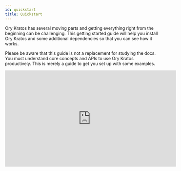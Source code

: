 ```yaml
---
id: quickstart
title: Quickstart
---
```



Ory Kratos has several moving parts and getting everything right from the
beginning can be challenging. This getting started guide will help you install
Ory Kratos and some additional dependencies so that you can see how it works.

Please be aware that this guide is not a replacement for studying the docs. You
must understand core concepts and APIs to use Ory Kratos productively. This is
merely a guide to get you set up with some examples.

<iframe
  width="560"
  height="315"
  src="https://www.youtube.com/embed/JhlIZ3aChXc"
  frameborder="0"
  allowfullscreen
/>

## Use Case: Application Login and Registration

This section gives you some context on what we want to achieve and what tools we
need for that. You will also learn about the network set up we picked for this
guide.

This quickstart guide operates on the assumption that we are writing a NodeJS
app called **SecureApp**. This app is using nothing fancy - some ExpressJS and a
bit of HTML Templating using Handlebars. We do want to use TypeScript, but only
because it's more readable - not because we're doing anything out of the
ordinary!

You could pick any technology here, of course. This works with Swift, ReactJS,
or Angular (client side) as well as with PHP, Ruby, Python, Java (server side) -
you name it! We picked NodeJS + TypeScript because we believe it is the easiest
to understand, and because JavaScript and NodeJS are universally understood and
easy to install.

We know that SecureApp will need to have some type of dashboard and that it
needs users. Therefore, we need:

- Login
- Logout
- Registration
- Profile management ("update first name", "update avatar", etc.)
- Credentials Management ("add a new recovery email", "change password", etc.)
- Account Recovery ("password reset")
- Email Verification
- Two Factor Authentication
- "Sign in with Google" and "Sign in with GitHub"

and of course:

- A dashboard that shows `Hello {{ traits.name.first }} {{ traits.name.last }}!`
  which is only visible when the user is signed in.

## Setup

As you might already know, Ory Kratos is API-only; it does not have a UI or HTML
templating engine. We will implement all the user-facing UIs like "dashboard",
"login", and "registration" in our NodeJS SecureApp!

To ensure that no one can access the dashboard without prior authentication
(login), we can use a small piece of code (here ExpressJS) to do that:

<CodeFromRemote
  lang="js"
  link="https://github.com/ory/kratos-selfservice-ui-node/blob/master/src/middleware/simple.ts"
  src="https://raw.githubusercontent.com/ory/kratos-selfservice-ui-node/master/src/middleware/simple.ts"
/>

:::info

Ory Kratos is not just an API: it uses cookies, HTTP redirects, anti-CSRF tokens
and more so you don't have to.

:::

The SecureApp and Ory Kratos need to share cookies in order for anti-CSRF tokens
and login sessions to work. Because the quickstart runs on different ports on
`127.0.0.1` there is nothing we need to do to get this all working. In
environments where you have multiple sub-domains or reverse proxies, the set up
will be a bit more sophisticated. You can find more information about the
different set up possibilities in the
[Getting Cookies to Work on Multi-Domains Guide](guides/multi-domain-cookies.mdx).

Ory Kratos does not ship with an administrative user interface. You must
implement that yourself or choose the Ory Cloud offering (to be announced). In
this quickstart we will use Ory Kratos' CLI to interact with Ory Kratos' APIs.

The quickstart also comes with [MailSlurper](https://mailslurper.com), a mock
SMTP server the demo uses to show how email verification works.

### Clone Ory Kratos and Run it in Docker

To get this example working, you will need Git,
[Docker](https://docs.docker.com/get-docker/), and
[Docker Compose](https://docs.docker.com/compose/install/) installed on your
system. No other dependencies are required. Before you start, make sure that
Docker has enough disk space.

:::tip

This tutorial uses Docker-Compose volumes which have reported to run out of disk
space. Check the remaining disk space using `docker system df`. If the volumes
are above the 85% threshold,
[prune old Docker objects](https://docs.docker.com/config/pruning/) before you
start!

:::

:::tip

If you encounter build errors (e.g. network timeout), make sure that the network
is running correctly and run `make docker` again. If the problem persists, feel
free to [open an issue](https://github.com/ory/kratos/issues/new/choose).

:::

Let's clone Ory Kratos and run `docker-compose`:

```shell script
git clone https://github.com/ory/kratos.git
cd kratos
git checkout v0.8.0-alpha.1.pre.3

docker-compose -f quickstart.yml -f quickstart-standalone.yml up --build --force-recreate
# If you have SELinux, run:
docker-compose -f quickstart.yml -f quickstart-selinux.yml -f quickstart-standalone.yml up --build --force-recreate
```

This might take a minute or two. Once the output slows down and logs indicate a
healthy system you're ready to roll! A healthy system will show something along
the lines of (the order of messages might be reversed):

```
kratos_1 | time="2020-01-20T14:52:13Z" level=info msg="Starting the admin httpd on: 0.0.0.0:4434"
kratos_1 | time="2020-01-20T14:52:13Z" level=info msg="Starting the public httpd on: 0.0.0.0:4433"
```

:::note

There are two important factors to get a fully functional system:

- You need to make sure that ports `4455`, `4433`, `4434`, and `4436`&nbsp;
  [are free](https://serverfault.com/questions/309052/check-if-port-is-open-or-closed-on-a-linux-server).
- Make sure to always use `127.0.0.1` as the hostname; never use `localhost`!
  This is important because browsers treat these two as separate domains and
  will therefore have issues with setting and using cookies correctly.

:::

You might notice that no database is being used in this example. Ory Kratos
supports SQLite, PostgreSQL, MySQL, and CockroachDB as database backends. For
the quickstart, we're mounting a persistent volume to store the SQLite database
in.

Future guides will explain how to set up a production system.

### Network Architecture

This demo makes use of several services:

1. [Ory Kratos](https://github.com/ory/kratos)
   - Public ("Browser") API (port 4433)
   - Admin API (port 4434) - This is only made public so we can test via the
     CLI.
2. [SecureApp](http://github.com/ory/kratos-selfservice-ui-node)
   - Public (port 4455) - an example application written in NodeJS that
     implements the login, registration, logout, dashboard, and other UIs.
3. [MailSlurper](https://github.com/mailslurper)
   - Public (port 4436) - a development SMTP server which Ory Kratos will use to
     send emails.

To better understand the application architecture, let's take a look at the
network configuration. This assumes that you have at least some understanding of
how Docker networks work:

<Mermaid
  chart={`
graph TD
subgraph hn[Host Network]
    B[Browser]
    B-->|Can access URLs via 127.0.0.1:4455|OKPHN
    B-->|Can access URLs via 127.0.0.1:4433|PAPI
    B-->|Can access UI via 127.0.0.1:4436|SMTPUI
    OKPHN([SecureApp exposed at :4455])
    SMTPUI([MailSlurper UI exposed at :4436])
    PAPI([Ory Kratos Public API exposed at :4433])
end
subgraph dn["Internal Docker Network (intranet)"]
    OKPHN-.->SA
    SMTPUI-.->SMTP
    PAPI-.->OK
    SA-->|Talks to and validates login sessions using|OK
    OK-->|Sends mail via|SMTP
    OK[Ory Kratos]
    SA["SecureApp (Ory Kratos SelfService UI Node Example)"]
    SMTP["SMTP Server (MailSlurper)"]
end
`}
/>

## Perform Registration, Login, and Logout

Enough theory, it's time to get this thing going! Let's start by trying to open
the dashboard - **go to
[127.0.0.1:4455/dashboard](http://127.0.0.1:4455/dashboard)**.

You should notice that you're ending up at the login endpoint instead of the
dashboard:

![Login screen of your secured app](images/quickstart/secureapp-login.png)

Looking at the network stack, you can see two redirects happening:

![Network trace of your secured app](images/quickstart/secureapp-login-ntrace.png)

Here's a play-by-play of what happened:

1. SecureApp used the Ory Kratos JavaScript language client to guard the
   `/dashboard` route. The Ory Kratos client checked the cookies from the
   request and saw you were not logged in.
2. The route guard redirected you from `/dashboard` to `/auth/login`. Ory
   Kratos' browser API requires a `<flow_id>` in order to log you in. It looked
   for this ID in the URL as a query parameter but couldn't find it.
3. `/auth/login` redirected you to
   `http://127.0.0.1:4434/self-service/login/browser`, which is one of Ory
   Kratos' APIs used for logging in browser-based applications.
4. Kratos handled `/self-service/login/browser` which created and persisted a
   new flow with `csrf_token`. Kratos would check no session exists, redirected
   the browser to `/auth/login?flow=<flow_id>`. If session exists already, the
   browser will be redirected to `urls.default_redirect_url` unless the query
   parameter `?refresh=true` was set.
5. SecureApp handled the `/auth/login` route, found the `<flow_id>` in the URL
   query parameter, and used it to make an HTTP request to
   `http://kratos:4434/self-service/login/flows?id=<flow_id>`. Notice the URI is
   `kratos:4434` because SecureApp is making a server-side HTTP request via
   Docker's private network to Ory Kratos' Admin API.
6. Ory Kratos responded with data which SecureApp used to render the HTML login
   form.

:::note

Your rendered login form should be a standard HTML `<form>`. AJAX requests will
not work!

:::

We can use `curl` to get an example of the payload that Ory Kratos responds
with. `GET` a valid `<flow_id>` and make a request to `/self-service/login/`:

```shell-session
$ flowId=$(curl -s -X GET \
    -H "Accept: application/json" \
    http://127.0.0.1:4433/self-service/login/api | jq -r '.id')
$ curl -s -X GET \
    -H "Accept: application/json" \
    "http://127.0.0.1:4433/self-service/login/flows?id=$flowId" | jq
{
  "id": "5b299430-0e68-441f-b1c5-a83657bdb25f",
  "type": "api",
  "expires_at": "2021-09-22T12:44:41.2436371Z",
  "issued_at": "2021-09-22T12:34:41.2436371Z",
  "request_url": "http://127.0.0.1:4433/self-service/login/api",
  "ui": {
    "action": "http://127.0.0.1:4433/self-service/login?flow=5b299430-0e68-441f-b1c5-a83657bdb25f",
    "method": "POST",
    "nodes": [
      {
        "type": "input",
        "group": "default",
        "attributes": {
          "name": "csrf_token",
          "type": "hidden",
          "value": "",
          "required": true,
          "disabled": false
        },
        "messages": [],
        "meta": {}
      },
      {
        "type": "input",
        "group": "password",
        "attributes": {
          "name": "password_identifier",
          "type": "text",
          "value": "",
          "required": true,
          "disabled": false
        },
        "messages": [],
        "meta": {
          "label": {
            "id": 1070004,
            "text": "ID",
            "type": "info"
          }
        }
      },
      {
        "type": "input",
        "group": "password",
        "attributes": {
          "name": "password",
          "type": "password",
          "required": true,
          "disabled": false
        },
        "messages": [],
        "meta": {
          "label": {
            "id": 1070001,
            "text": "Password",
            "type": "info"
          }
        }
      },
      {
        "type": "input",
        "group": "password",
        "attributes": {
          "name": "method",
          "type": "submit",
          "value": "password",
          "disabled": false
        },
        "messages": [],
        "meta": {
          "label": {
            "id": 1010001,
            "text": "Sign in",
            "type": "info",
            "context": {}
          }
        }
      }
    ]
  },
  "created_at": "2021-09-22T12:34:41.244707Z",
  "updated_at": "2021-09-22T12:34:41.244707Z",
  "forced": false
}
```

This flow also works with Single Page Apps (SPA) and frameworks like Angular or
ReactJS. For more details about the specific flows (login, registration, logout,
etc.), head over to the [concept](concepts/index.md) chapter.

Let's move on to the next flow - registration! Click on "Register new account",
which initiates a flow similar to the one we just used:

![Registration screen of your secured app](images/quickstart/secureapp-registration.png)

The network trace should look familiar by now:

![Registration with network trace screen of your secured app](images/quickstart/secureapp-registration-ntrace.png)

To get an example of the payload for a registration flow, we can use the same
`curl` request as above, now to the `self-service/registration` endpoint.

```shell script
$ flowId=$(curl -s -X GET \
    -H "Accept: application/json" \
    http://127.0.0.1:4433/self-service/registration/api | jq -r '.id')

$ curl -s -X GET \
    -H "Accept: application/json" \
    "http://127.0.0.1:4433/self-service/registration/flows?id=$flowId" | jq

{
  "id": "4d1d11c8-12f0-4d29-8801-795c5072ed7a",
  "type": "api",
  "expires_at": "2021-09-22T18:10:11.0677811Z",
  "issued_at": "2021-09-22T18:00:11.0677811Z",
  "request_url": "http://127.0.0.1:4433/self-service/registration/api",
  "ui": {
    "action": "http://127.0.0.1:4433/self-service/registration?flow=4d1d11c8-12f0-4d29-8801-795c5072ed7a",
    "method": "POST",
    "nodes": [
      {
        "type": "input",
        "group": "default",
        "attributes": {
          "name": "csrf_token",
          "type": "hidden",
          "value": "",
          "required": true,
          "disabled": false
        },
        "messages": [],
        "meta": {}
      },
      {
        "type": "input",
        "group": "password",
        "attributes": {
          "name": "traits.email",
          "type": "email",
          "disabled": false
        },
        "messages": [],
        "meta": {
          "label": {
            "id": 1070002,
            "text": "E-Mail",
            "type": "info"
          }
        }
      },
      {
        "type": "input",
        "group": "password",
        "attributes": {
          "name": "password",
          "type": "password",
          "required": true,
          "disabled": false
        },
        "messages": [],
        "meta": {
          "label": {
            "id": 1070001,
            "text": "Password",
            "type": "info"
          }
        }
      },
      {
        "type": "input",
        "group": "password",
        "attributes": {
          "name": "traits.name.first",
          "type": "text",
          "disabled": false
        },
        "messages": [],
        "meta": {
          "label": {
            "id": 1070002,
            "text": "First Name",
            "type": "info"
          }
        }
      },
      {
        "type": "input",
        "group": "password",
        "attributes": {
          "name": "traits.name.last",
          "type": "text",
          "disabled": false
        },
        "messages": [],
        "meta": {
          "label": {
            "id": 1070002,
            "text": "Last Name",
            "type": "info"
          }
        }
      },
      {
        "type": "input",
        "group": "password",
        "attributes": {
          "name": "method",
          "type": "submit",
          "value": "password",
          "disabled": false
        },
        "messages": [],
        "meta": {
          "label": {
            "id": 1040001,
            "text": "Sign up",
            "type": "info",
            "context": {}
          }
        }
      }
    ]
  }
}
```

If we try to sign up using a password like `123456`, Krato's password policy
will complain:

![Registration with network trace screen of your secured app](images/quickstart/secureapp-registration-pwpolicy.png)

Setting a password that doesn't violate these policies, we will be immediately
redirected to the dashboard:

![SecureApp Dashboard](images/quickstart/secureapp-dashboard.png)

By clicking the "logout" icon in the top right, you will be redirected to the
login screen again where you will be able to use your credentials to log back in
again. Exciting!

### Understanding How Login and Registration Works

Head over to the [Self-Service Flows Chapter](self-service.mdx) for an in-depth
explanation of how each individual flow works.

### Email Verification

As you've signed up, an email was sent to the email address you used. Because
the quickstart uses a fake SMTP server, the email did not arrive in your inbox.
You can retrieve the email however by opening the MailSlurper UI at
[127.0.0.1:4436](http://127.0.0.1:4436).

You should see something like this:

![User Email Verification](images/quickstart/mailslurper-quickstart.png)

If not, hard refresh the tab or click on the home icon in the menu bar.

Next, click the verification link. You will end up at the dashboard, with a
verified email address (check the `verified` and `verified_at` field in the JSON
response):

![SecureApp Dashboard](images/quickstart/secureapp-verified-dashboard.png)

To re-request the verification email, fill out the form at
[127.0.0.1:4455/verify](http://127.0.0.1:4455/verify).

To learn more about verification recovery, head over to the
[Email and Phone Verification and Account Activation Documentation](self-service/flows/verify-email-account-activation.mdx).

### Account Recovery

The quickstart has account recovery enabled. To recover an account, log out and
click on "Reset password":

![Click on recover account](images/quickstart/quickstart-recover-i.png)

The next screen shows a HTML form where you enter your email address:

![Enter your email address](images/quickstart/quickstart-recover-ii.png)

Hit "submit" and check the emails for the account recovery message:

![Check your email for the password reset email](images/quickstart/quickstart-recover-iii.png)

Click the link, and change your password:

![Change your password](images/quickstart/quickstart-recover-iv.png)

You are now able to sign in with the new password. To learn more about account
recovery, head over to the
[Account Recovery Documentation](self-service/flows/account-recovery.mdx).

#### Configuration

You can find all configuration files used for this quickstart guide in
[`./contrib/quickstart/kratos`](https://github.com/ory/kratos/tree/v0.8.0-alpha.1.pre.3/contrib/quickstart/kratos/email-password)
,
[`./quickstart.yml`](https://github.com/ory/kratos/blob/v0.8.0-alpha.1.pre.3/quickstart.yml),
and
[`./quickstart-standalone.yml`](https://github.com/ory/kratos/blob/v0.8.0-alpha.1.pre.3/quickstart-standalone.yml).
To understand what each of those configuration files does, consult the other
chapters of this documentation.

:::note

To get a minimal version of Ory Kratos running, you need to set configuration
values for
[`identity.default_schema_url`](https://github.com/ory/kratos/blob/v0.8.0-alpha.1.pre.3/contrib/quickstart/kratos/email-password/kratos.yml#L75)
and
[`DSN`](https://github.com/ory/kratos/blob/v0.8.0-alpha.1.pre.3/quickstart.yml#L42).
You should also configure
[`selfservice.flows.*.ui_url`](https://github.com/ory/kratos/blob/v0.8.0-alpha.1.pre.3/contrib/quickstart/kratos/email-password/kratos.yml#L24)
or else Kratos will use fallback URLs.

:::

This is just scratching the surface of Ory Kratos, see [Next Steps](#next-steps)
for pointers how to continue.

## Cleaning Up Docker

To clean everything up, you need to bring down the Docker Compose environment
and remove all mounted volumes.

```shell script
docker-compose -f quickstart.yml down -v
docker-compose -f quickstart.yml rm -fsv
```

## Next Steps

Here is some information should you want to modify the quickstart:

**Social Login**

[Step-by-step guides](./guides/sign-in-with-github-google-facebook-linkedin) to
add sign up and login with popular OIDC providers to the Ory Kratos Quickstart,
for example:

- [GitHub](./guides/sign-in-with-github-google-facebook-linkedin#github)
- [Google](./guides/sign-in-with-github-google-facebook-linkedin#google)
- [Facebook](./guides/sign-in-with-github-google-facebook-linkedin#facebook)  
  and [many more](./guides/sign-in-with-github-google-facebook-linkedin).

**Use a different database**

If you want to run the quickstart with PostgreSQL, run the following
docker-compose:
`docker-compose -f quickstart.yml -f quickstart-standalone.yml -f quickstart-postgres.yml up --build --force-recreate`

If you want to run the quickstart with CockroachDB, run the following
docker-compose:
`docker-compose -f quickstart.yml -f quickstart-standalone.yml -f quickstart-crdb.yml up --build --force-recreate`

If you want to run the quickstart with MySQL, run the following docker-compose:
`docker-compose -f quickstart.yml -f quickstart-standalone.yml -f quickstart-mysql.yml up --build --force-recreate`

**Change ports**

If you want to change ports for the SelfService-UI, you need to change them in
`quickstart.yml` as well as in the
`contrib/quickstart/kratos/email-password/kratos.yml` accordingly.

Note that you also need to change the ports for flows (error, settings,
recovery, verification, logout, login, registration).

The same procedure applies if you want to change ports for the Public UI/Admin
UI or the Mailslurper.

**Hooks**

To change the redirects happening after registration,login or a settings change,
take a look at this document: [Hooks](self-service/hooks.mdx).

If you delete the `session` hook from `kratos.yml`, the user will _not_ be
immediately signed in after registration.

### Quickstart Configuration

In this tutorial we use a simplified configuration.  
You can find it in
[`contrib/quickstart/kratos/email-password/kratos.yml`](https://github.com/ory/kratos/blob/master/contrib/quickstart/kratos/email-password/kratos.yml).
In the same place the
[identity schema](https://github.com/ory/kratos/blob/master/contrib/quickstart/kratos/email-password/identity.schema.json)
used in the tutorial can be found. The configuration gets loaded in
docker-compose as specified in the
[`quickstart.yml`](https://github.com/ory/kratos/blob/master/quickstart.yml).

<CodeFromRemote
  lang="yml"
  link="https://github.com/ory/kratos/blob/master/quickstart.yml"
  src="https://github.com/ory/kratos/blob/master/contrib/quickstart/kratos/email-password/kratos.yml"
/>

Have a look at the [reference configuration](./reference/configuration.md) for
further information on possible configuration options.
